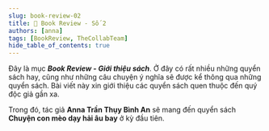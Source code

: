 ```yaml
---
slug: book-review-02
title: 📖 Book Review - Số 2
authors: [anna]
tags: [BookReview, TheCollabTeam]
hide_table_of_contents: true
---
```



Đây là mục **_Book Review - Giới thiệu sách_**.
Ở đây có rất nhiều những quyển sách hay, cũng như những câu chuyện ý nghĩa sẽ được kể thông qua những quyển sách.
Bài viết này xin giới thiệu các quyển sách quen thuộc đến quý độc giả gần xa.

Trong đó, tác giả **Anna Trần Thụy Bình An** sẽ mang đến quyển sách **Chuyện con mèo dạy hải âu bay**
ở kỳ đầu tiên. 

<!-- truncate -->

<Tabs lazy>
  <TabItem value="one" label="Kỳ 1">
    <FirstPost />
  </TabItem>
</Tabs>

<View />